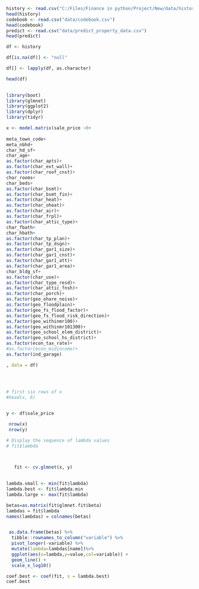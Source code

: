 ```{r}
history <- read.csv("C:/Files/Finance in python/Project/New/data/historic_property_data.csv")
head(history)
codebook <- read.csv("data/codebook.csv")
head(codebook)
predict <- read.csv("data/predict_property_data.csv")
head(predict)

df <- history

```
```{r}


df[is.na(df)] <- "null"

df[] <- lapply(df, as.character)

head(df)
 

```

```{r}
library(boot)
library(glmnet)
library(ggplot2)
library(dplyr)
library(tidyr)

```

```{r}



  
x <- model.matrix(sale_price ~0+
                    
meta_town_code+
meta_nbhd+
char_hd_sf+
char_age+
as.factor(char_apts)+
as.factor(char_ext_wall)+
as.factor(char_roof_cnst)+
char_rooms+
char_beds+
as.factor(char_bsmt)+
as.factor(char_bsmt_fin)+
as.factor(char_heat)+
as.factor(char_oheat)+
as.factor(char_air)+
as.factor(char_frpl)+
as.factor(char_attic_type)+
char_fbath+
char_hbath+
as.factor(char_tp_plan)+
as.factor(char_tp_dsgn)+
as.factor(char_gar1_size)+
as.factor(char_gar1_cnst)+
as.factor(char_gar1_att)+
as.factor(char_gar1_area)+
char_bldg_sf+
as.factor(char_use)+
as.factor(char_type_resd)+
as.factor(char_attic_fnsh)+
as.factor(char_porch)+
as.factor(geo_ohare_noise)+
as.factor(geo_floodplain)+
as.factor(geo_fs_flood_factor)+
as.factor(geo_fs_flood_risk_direction)+
as.factor(geo_withinmr100)+
as.factor(geo_withinmr101300)+
as.factor(geo_school_elem_district)+
as.factor(geo_school_hs_district)+
as.factor(econ_tax_rate)+
#as.factor(econ_midincome)+
as.factor(ind_garage)

, data = df)
  
 


# first six rows of x
#head(x, 6)



```


```{r}
y <- df$sale_price


```


```{r}
 nrow(x)
 nrow(y)
```


```{r}



# Display the sequence of lambda values 
# fit$lambda

 

   fit <- cv.glmnet(x, y)
  


```

```{r}
lambda.small <- min(fit$lambda)
lambda.best <- fit$lambda.min
lambda.large <- max(fit$lambda)
```


```{r}
betas=as.matrix(fit$glmnet.fit$beta)
lambdas = fit$lambda
names(lambdas) = colnames(betas)


 as.data.frame(betas) %>% 
  tibble::rownames_to_column("variable") %>% 
  pivot_longer(-variable) %>% 
  mutate(lambda=lambdas[name])%>% 
  ggplot(aes(x=lambda,y=value,col=variable)) + 
  geom_line() + 
  scale_x_log10()
```
```{r}
coef.best <- coef(fit, s = lambda.best)
coef.best

```

